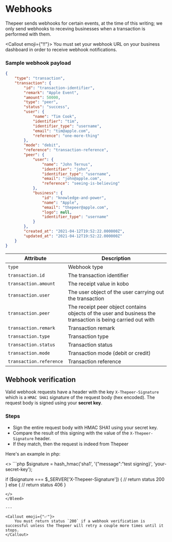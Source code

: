 
# Webhooks

Thepeer sends webhooks for certain events, at the time of this writing; we only send webhooks to receving businesses when a transaction is performed with them.

<Callout emoji={"‼️"}>
    You must set your webhook URL on your business dashboard in order to receive webhook notifications.
</Callout>

### Sample webhook payload

```json
{
    "type": "transaction",
    "transaction": {
        "id": "transaction-identifier",
        "remark": "Apple Event",
        "amount": 50000,
        "type": "peer",
        "status": "success",
        "user": {
            "name": "Tim Cook",
            "identifier": "tim",
            "identifier_type": "username",
            "email": "tim@apple.com",
            "reference": "one-more-thing"
        },
        "mode": "debit",
        "reference": "transaction-reference",
        "peer": {
            "user": {
                "name": "John Ternus",
                "identifier": "john",
                "identifier_type": "username",
                "email": "john@apple.com",
                "reference": "seeing-is-believing"
            },
            "business": {
                "id": "knowledge-and-power",
                "name": "Apple",
                "email": "thepeer@apple.com",
                "logo": null,
                "identifier_type": "username"
            }
        },
        "created_at": "2021-04-12T19:52:22.000000Z",
        "updated_at": "2021-04-12T19:52:22.000000Z"
    }
}
```

|Attribute|Description|
|---|---|
|`type`|Webhook type|
|`transaction.id`|The transaction identifier|
|`transaction.amount`|The receipt value in kobo|
|`transaction.user`|The user object of the user carrying out the transaction|
|`transaction.peer`|The receipt peer object contains objects of the user and business the transaction is being carried out with|
|`transaction.remark`|Transaction remark|
|`transaction.type`|Transaction type|
|`transaction.status`|Transaction status|
|`transaction.mode`|Transaction mode (debit or credit)|
|`transaction.reference`|Transaction reference|

## Webhook verification

Valid webhook requests have a header with the key `X-Thepeer-Signature` which is a `HMAC SHA1` signature of the request body (hex encoded).
The request body is signed using your **secret key**.

### Steps

- Sign the entire request body with HMAC SHA1 using your secret key.
- Compare the result of this signing with the value of the `X-Thepeer-Signature` header.
- If they match, then the request is indeed from Thepeer

Here's an example in php:


<Bleed>
<>
```php
<?php

$signature = hash_hmac('sha1', '{"message":"test signing}', 'your-secret-key');

if ($signature === $_SERVER['X-Thepeer-Signature']) {
    // return status 200
} else {
    // return status 406
}
```
</>
</Bleed>

---

<Callout emoji={"✅"}>
    You must return status `200` if a webhook verification is successful unless the Thepeer will retry a couple more times until it stops.
</Callout>